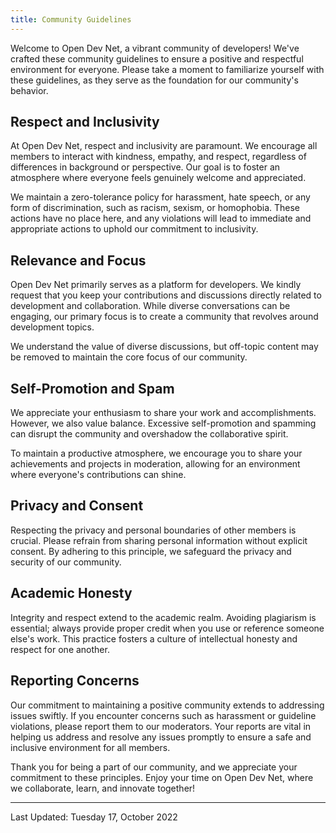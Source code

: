 ```yaml
---
title: Community Guidelines
---
```


Welcome to Open Dev Net, a vibrant community of developers! We've crafted these community guidelines to ensure a positive and respectful environment for everyone. Please take a moment to familiarize yourself with these guidelines, as they serve as the foundation for our community's behavior.

## Respect and Inclusivity

At Open Dev Net, respect and inclusivity are paramount. We encourage all members to interact with kindness, empathy, and respect, regardless of differences in background or perspective. Our goal is to foster an atmosphere where everyone feels genuinely welcome and appreciated.

We maintain a zero-tolerance policy for harassment, hate speech, or any form of discrimination, such as racism, sexism, or homophobia. These actions have no place here, and any violations will lead to immediate and appropriate actions to uphold our commitment to inclusivity.

## Relevance and Focus

Open Dev Net primarily serves as a platform for developers. We kindly request that you keep your contributions and discussions directly related to development and collaboration. While diverse conversations can be engaging, our primary focus is to create a community that revolves around development topics.

We understand the value of diverse discussions, but off-topic content may be removed to maintain the core focus of our community.

## Self-Promotion and Spam

We appreciate your enthusiasm to share your work and accomplishments. However, we also value balance. Excessive self-promotion and spamming can disrupt the community and overshadow the collaborative spirit.

To maintain a productive atmosphere, we encourage you to share your achievements and projects in moderation, allowing for an environment where everyone's contributions can shine.

## Privacy and Consent

Respecting the privacy and personal boundaries of other members is crucial. Please refrain from sharing personal information without explicit consent. By adhering to this principle, we safeguard the privacy and security of our community.

## Academic Honesty

Integrity and respect extend to the academic realm. Avoiding plagiarism is essential; always provide proper credit when you use or reference someone else's work. This practice fosters a culture of intellectual honesty and respect for one another.

## Reporting Concerns

Our commitment to maintaining a positive community extends to addressing issues swiftly. If you encounter concerns such as harassment or guideline violations, please report them to our moderators. Your reports are vital in helping us address and resolve any issues promptly to ensure a safe and inclusive environment for all members.

Thank you for being a part of our community, and we appreciate your commitment to these principles. Enjoy your time on Open Dev Net, where we collaborate, learn, and innovate together!

---

Last Updated: Tuesday 17, October 2022
